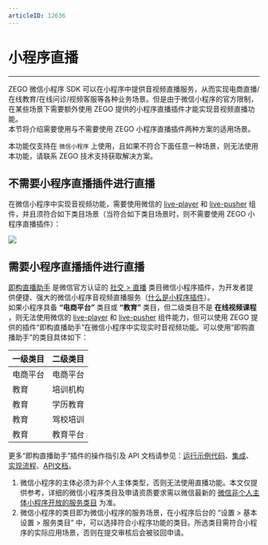 ```yaml
---
articleID: 12636
---
```

# 小程序直播

---

ZEGO 微信小程序 SDK 可以在小程序中提供音视频直播服务，从而实现电商直播/在线教育/在线问诊/视频客服等各种业务场景。但是由于微信小程序的官方限制，在某些场景下需要额外使用 ZEGO 提供的小程序直播插件才能实现音视频直播功能。   
本节将介绍需要使用与不需要使用 ZEGO 小程序直播插件两种方案的适用场景。

<Warning title="注意">


本功能仅支持在 `微信小程序` 上使用，且如果不符合下面任意一种场景，则无法使用本功能，请联系 ZEGO 技术支持获取解决方案。

</Warning>





## 不需要小程序直播插件进行直播

在微信小程序中实现音视频功能，需要使用微信的 [live-player](https://developers.weixin.qq.com/miniprogram/dev/component/live-player.html) 和 [live-pusher](https://developers.weixin.qq.com/miniprogram/dev/component/live-pusher.html) 组件，并且须符合如下类目场景（当符合如下类目场景时，则不需要使用 ZEGO 小程序直播插件）：

<Frame width="512" height="auto" caption=""><img src="https://storage.zego.im/sdk-doc/Pics/MiniProgram/category_zh.png" /></Frame>


## 需要小程序直播插件进行直播

[即构直播助手](https://mp.weixin.qq.com/wxopen/pluginbasicprofile?action=intro&appid=wx2b8909dae7727f25&token=&lang=zh_CN) 是微信官方认证的 [社交 > 直播](https://developers.weixin.qq.com/miniprogram/introduction/plugin.html#%E5%BC%80%E6%94%BE%E8%8C%83%E5%9B%B4%E5%8F%8A%E6%9C%8D%E5%8A%A1%E7%B1%BB%E7%9B%AE) 类目微信小程序插件，为开发者提供便捷、强大的微信小程序音视频直播服务（[什么是小程序插件](https://developers.weixin.qq.com/miniprogram/introduction/plugin.html#%E5%BC%80%E5%8F%91%E6%8F%92%E4%BB%B6)）。   
如果小程序具备 **“电商平台”** 类目或 **“教育”** 类目，但二级类目不是 **在线视频课程** ，则无法使用微信的 [live-player](https://developers.weixin.qq.com/miniprogram/dev/component/live-player.html) 和 [live-pusher](https://developers.weixin.qq.com/miniprogram/dev/component/live-pusher.html) 组件能力，但可以使用 ZEGO 提供的插件“即构直播助手”在微信小程序中实现实时音视频功能。可以使用“即购直播助手”的类目具体如下：

| 一级类目 | 二级类目 |
|----------|----------|
| 电商平台 | 电商平台 |
| 教育 | 培训机构 |
| 教育 | 学历教育 |
| 教育 | 驾校培训 |
| 教育 | 教育平台 |

更多“即构直播助手”插件的操作指引及 API 文档请参见：[运行示例代码](https://doc-zh.zego.im/article/2708)、[集成](https://doc-zh.zego.im/article/2879)、[实现流程](https://doc-zh.zego.im/article/2881)、[API文档](https://doc-zh.zego.im/article/2884)。

<Warning title="注意">

1. 微信小程序的主体必须为非个人主体类型，否则无法使用直播功能。本文仅提供参考，详细的微信小程序类目及申请资质要求需以微信最新的 [微信非个人主体小程序开放的服务类目](https://developers.weixin.qq.com/miniprogram/product/material/#%E9%9D%9E%E4%B8%AA%E4%BA%BA%E4%B8%BB%E4%BD%93%E5%B0%8F%E7%A8%8B%E5%BA%8F%E5%BC%80%E6%94%BE%E7%9A%84%E6%9C%8D%E5%8A%A1%E7%B1%BB%E7%9B%AE) 为准。   
2. 微信小程序的类目即为微信小程序的服务场景，在小程序后台的 “设置 > 基本设置 > 服务类目” 中，可以选择符合小程序功能的类目。所选类目需符合小程序的实际应用场景，否则在提交审核后会被驳回申请。  

</Warning>


